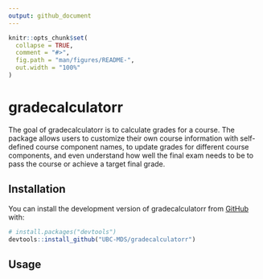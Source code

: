 ```yaml
---
output: github_document
---
```


<!-- README.md is generated from README.Rmd. Please edit that file -->

```r
knitr::opts_chunk$set(
  collapse = TRUE,
  comment = "#>",
  fig.path = "man/figures/README-",
  out.width = "100%"
)
```

# gradecalculatorr

<!-- badges: start -->
<!-- badges: end -->

The goal of gradecalculatorr is to calculate grades for a course. The package allows users to customize their own course information with self-defined course component names, to update grades for different course components, and even understand how well the final exam needs to be to pass the course or achieve a target final grade.


## Installation

You can install the development version of gradecalculatorr from [GitHub](https://github.com/) with:

``` r
# install.packages("devtools")
devtools::install_github("UBC-MDS/gradecalculatorr")
```

## Usage
